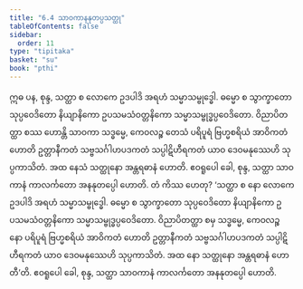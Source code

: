 ```yaml
---
title: "6.4 သာဝကာနနုတပ္ပသတ္ထု"
tableOfContents: false
sidebar:
  order: 11
type: "tipitaka"
basket: "su"
book: "pthi"
---
```



<DynamicBreadcrumb />

<Division number="171" book="pthi">

<Paragraph number="344" book="pthi">
ဣဓ ပန, စုန္ဒ, သတ္ထာ စ လောကေ ဥဒပါဒိ အရဟံ သမ္မာသမ္ဗုဒ္ဓေါ. ဓမ္မော စ သွာက္ခာတော သုပ္ပဝေဒိတော နိယျာနိကော ဥပသမသံဝတ္တနိကော သမ္မာသမ္ဗုဒ္ဓပ္ပဝေဒိတော. ဝိညာပိတတ္ထာ စဿ ဟောန္တိ သာဝကာ သဒ္ဓမ္မေ, ကေဝလဉ္စ တေသံ ပရိပူရံ ဗြဟ္မစရိယံ အာဝိကတံ ဟောတိ ဥတ္တာနီကတံ သဗ္ဗသင်္ဂါဟပဒကတံ သပ္ပါဋိဟီရကတံ ယာဝ ဒေဝမနုဿေဟိ သုပ္ပကာသိတံ. အထ နေသံ သတ္ထုနော အန္တရဓာနံ ဟောတိ. ဧဝရူပေါ ခေါ, စုန္ဒ, သတ္ထာ သာဝကာနံ ကာလင်္ကတော အနနုတပ္ပေါ ဟောတိ. တံ ကိဿ ဟေတု? ‘သတ္ထာ စ နော လောကေ ဥဒပါဒိ အရဟံ သမ္မာသမ္ဗုဒ္ဓေါ. ဓမ္မော စ သွာက္ခာတော သုပ္ပဝေဒိတော နိယျာနိကော ဥပသမသံဝတ္တနိကော သမ္မာသမ္ဗုဒ္ဓပ္ပဝေဒိတော. ဝိညာပိတတ္ထာ စမှ သဒ္ဓမ္မေ, ကေဝလဉ္စ နော ပရိပူရံ ဗြဟ္မစရိယံ အာဝိကတံ ဟောတိ ဥတ္တာနီကတံ သဗ္ဗသင်္ဂါဟပဒကတံ သပ္ပါဋိဟီရကတံ ယာဝ ဒေဝမနုဿေဟိ သုပ္ပကာသိတံ. အထ နော သတ္ထုနော အန္တရဓာနံ ဟောတီ’တိ. ဧဝရူပေါ ခေါ, စုန္ဒ, သတ္ထာ သာဝကာနံ ကာလင်္ကတော အနနုတပ္ပေါ ဟောတိ.
</Paragraph>
</Division>